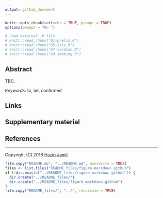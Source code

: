 ```yaml
---
output: github_document
---
```


```r
knitr::opts_chunk$set(echo = TRUE, prompt = TRUE)
options(prompt = "R> ")

# Load external .R file
# knitr::read_chunk("01-prelim.R")
# knitr::read_chunk("05-iris.R")
# knitr::read_chunk("07-cardiac.R")
# knitr::read_chunk("08-smoking.R")
```

<!-- ```{r prelim, include = FALSE} -->
<!-- ``` -->

## Abstract

TBC.

*Keywords*: to, be, confirmed

## Links

<!-- - Presentation slides - [PDF](http://phd3.haziqj.ml/phd-presentation-3-handout.pdf) -->
<!-- - Source code - [GitHub](https://github.com/haziqjamil/phd-presentation-3) -->
<!-- - R/iprior package - [CRAN](https://cran.r-project.org/package=iprior), [GitHub](https://github.com/haziqjamil/iprior) -->
<!-- - R/iprobit package - [GitHub](https://github.com/haziqjamil/iprobit) -->

## Supplementary material

## References

***

Copyright (C) 2018 [Haziq Jamil](http://haziqj.ml). 

```r
file.copy("README.md", "../README.md", overwrite = TRUE)
files <- list.files("README_files/figure-markdown_github")
if (!dir.exists("../README_files/figure-markdown_github")) {
  dir.create("../README_files/")
  dir.create("../README_files/figure-markdown_github")
}
file.copy("README_files/", "../", recursive = TRUE)
```
